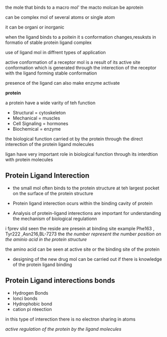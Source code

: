 
<Navbar />
<BlogTitle title="Understanding the structure of ligand 🍔" description="" />

the mole that binds to a macro mol'
the macto molcan be aprotein

can be complex mol of several atoms or single atom

it can be organi or inorganic


when the ligand binds to a poitein it s conformation changes,resuksts in formatio of stable protein ligand complex

use of ligand mol in diffrent types of application

active conformation of a receptor mol is a result of its active site conformation which is generated through the interection of the receptor with the ligand forming stable conformation


presence of the ligand can also make enzyme activate


**protein** 

a protein have a wide varity of teh function

* Structural                    =  cytoskeleton
* Mechanical                    = muscles
* Cell Signaling                =   hormones
* Biochemical                   =   enzyme

the biological function carried ot by the protein through the direct interection of the protein ligand molecules

ligan have very important role in biological function through its interdtion with protein molecules

## Protein Ligand Interection

* the small mol often binds to the protein structure at teh largest pocket on the surface of the protein structure

* Protein ligand interection ocurs within the binding cavity of protein

* Analysis of protein-ligand interections are important for understanding the mechanism of biological regulationn

i fprev slid seen the reside are presein at binding site
example Phe163 , Tyr222 ,Asn216,BL-7273  the *the number represent the number position on the aminio acid in the protein structure*

the amino acid can be seen at active site or the binding site of the protein

* designing of the new drug mol can be carried  out if there is knowledge of the protein ligand binding


## Protein Ligand interections bonds

* Hydrogen Bonds
* Ionci bonds
* Hydrophobic bond
* cation pi nteection


in this type of interection there is no electron sharing in atoms

*active regulation of the protein by the ligand molecules* 
